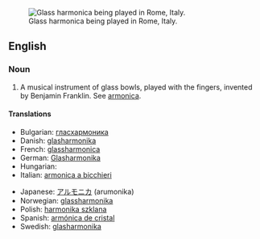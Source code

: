 [[Image:Glass.harmonica.in.rome.arp.jpg|thumb|Glass harmonica being played in Rome, Italy.]]
==English==

===Noun===
{{en-noun|sg=[[glass]] [[harmonica]]}}

#{{musici}} A musical instrument of glass bowls, played with the fingers, invented by Benjamin Franklin. See [[armonica]].

====Translations====
{{trans-top|a musical instrument}}
*Bulgarian: [[гласхармоника]] {{f}}
*Danish: [[glasharmonika]]
*French: [[glassharmonica]] {{m}}
*German: [[Glasharmonika]] {{f}}
*Hungarian: {{t|hu|üvegharmonika}}
*Italian: [[armonica a bicchieri]] {{f}}
{{trans-mid}}
*Japanese: [[アルモニカ]] (arumonika)
*Norwegian: [[glassharmonika]]
*Polish: [[harmonika szklana]] {{f}}
*Spanish: [[armónica de cristal]] {{f}}
*Swedish: [[glasharmonika]]
{{trans-bottom}}